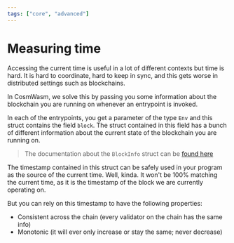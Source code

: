 ```yaml
---
tags: ["core", "advanced"]
---
```



# Measuring time

Accessing the current time is useful in a lot of different contexts but time is hard. It is hard to
coordinate, hard to keep in sync, and this gets worse in distributed settings such as blockchains.

In CosmWasm, we solve this by passing you some information about the blockchain you are running on
whenever an entrypoint is invoked.

In each of the entrypoints, you get a parameter of the type `Env` and this struct contains the field
`block`. The struct contained in this field has a bunch of different information about the current
state of the blockchain you are running on.

> The documentation about the `BlockInfo` struct can be [found here]

The timestamp contained in this struct can be safely used in your program as the source of the
current time. Well, kinda. It won't be 100% matching the current time, as it is the timestamp of the
block we are currently operating on.

But you can rely on this timestamp to have the following properties:

- Consistent across the chain (every validator on the chain has the same info)
- Monotonic (it will ever only increase or stay the same; never decrease)

[found here]: https://docs.rs/cosmwasm-std/latest/cosmwasm_std/struct.BlockInfo.html
